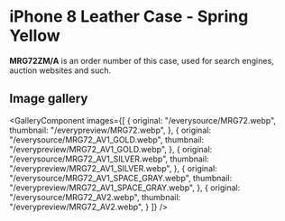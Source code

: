 
# iPhone 8 Leather Case - Spring Yellow

<Callout type='info' emoji='👉🏻'>**MRG72ZM/A** is an order number of this case, used for search engines, auction websites and such.</Callout>

## Image gallery

<GalleryComponent
    images={[
      {
        original: "/everysource/MRG72.webp",
        thumbnail: "/everypreview/MRG72.webp",
      },
      {
        original: "/everysource/MRG72_AV1_GOLD.webp",
        thumbnail: "/everypreview/MRG72_AV1_GOLD.webp",
      },
      {
        original: "/everysource/MRG72_AV1_SILVER.webp",
        thumbnail: "/everypreview/MRG72_AV1_SILVER.webp",
      },
      {
        original: "/everysource/MRG72_AV1_SPACE_GRAY.webp",
        thumbnail: "/everypreview/MRG72_AV1_SPACE_GRAY.webp",
      },
      {
        original: "/everysource/MRG72_AV2.webp",
        thumbnail: "/everypreview/MRG72_AV2.webp",
      }
    ]}
  />
